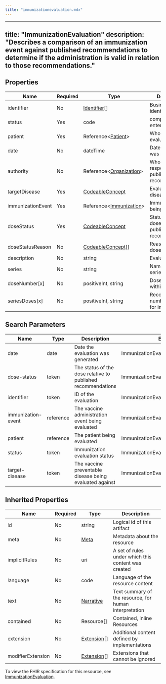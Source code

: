 ```yaml
---
title: "immunizationevaluation.mdx"
---
```


---
title: "ImmunizationEvaluation"
description: "Describes a comparison of an immunization event against published recommendations to determine if the administration is valid in relation to those  recommendations."
---

## Properties

| Name              | Required | Type                                                                      | Description                                              |
| ----------------- | -------- | ------------------------------------------------------------------------- | -------------------------------------------------------- |
| identifier        | No       | [Identifier](/medical-api/fhir/data-types/identifier)[]                   | Business identifier                                      |
| status            | Yes      | code                                                                      | completed / entered-in-error                             |
| patient           | Yes      | Reference&lt;[Patient](/medical-api/fhir/resources/patient)&gt;           | Who this evaluation is for                               |
| date              | No       | dateTime                                                                  | Date evaluation was performed                            |
| authority         | No       | Reference&lt;[Organization](/medical-api/fhir/resources/organization)&gt; | Who is responsible for publishing the recommendations    |
| targetDisease     | Yes      | [CodeableConcept](/medical-api/fhir/data-types/codeableconcept)           | Evaluation target disease                                |
| immunizationEvent | Yes      | Reference&lt;[Immunization](/medical-api/fhir/resources/immunization)&gt; | Immunization being evaluated                             |
| doseStatus        | Yes      | [CodeableConcept](/medical-api/fhir/data-types/codeableconcept)           | Status of the dose relative to published recommendations |
| doseStatusReason  | No       | [CodeableConcept](/medical-api/fhir/data-types/codeableconcept)[]         | Reason for the dose status                               |
| description       | No       | string                                                                    | Evaluation notes                                         |
| series            | No       | string                                                                    | Name of vaccine series                                   |
| doseNumber[x]     | No       | positiveInt, string                                                       | Dose number within series                                |
| seriesDoses[x]    | No       | positiveInt, string                                                       | Recommended number of doses for immunity                 |

## Search Parameters

| Name               | Type      | Description                                                  | Expression                               |
| ------------------ | --------- | ------------------------------------------------------------ | ---------------------------------------- |
| date               | date      | Date the evaluation was generated                            | ImmunizationEvaluation.date              |
| dose-status        | token     | The status of the dose relative to published recommendations | ImmunizationEvaluation.doseStatus        |
| identifier         | token     | ID of the evaluation                                         | ImmunizationEvaluation.identifier        |
| immunization-event | reference | The vaccine administration event being evaluated             | ImmunizationEvaluation.immunizationEvent |
| patient            | reference | The patient being evaluated                                  | ImmunizationEvaluation.patient           |
| status             | token     | Immunization evaluation status                               | ImmunizationEvaluation.status            |
| target-disease     | token     | The vaccine preventable disease being evaluated against      | ImmunizationEvaluation.targetDisease     |

## Inherited Properties

| Name              | Required | Type                                                  | Description                                            |
| ----------------- | -------- | ----------------------------------------------------- | ------------------------------------------------------ |
| id                | No       | string                                                | Logical id of this artifact                            |
| meta              | No       | [Meta](/medical-api/fhir/data-types/meta)             | Metadata about the resource                            |
| implicitRules     | No       | uri                                                   | A set of rules under which this content was created    |
| language          | No       | code                                                  | Language of the resource content                       |
| text              | No       | [Narrative](/medical-api/fhir/data-types/narrative)   | Text summary of the resource, for human interpretation |
| contained         | No       | Resource[]                                            | Contained, inline Resources                            |
| extension         | No       | [Extension](/medical-api/fhir/data-types/extension)[] | Additional content defined by implementations          |
| modifierExtension | No       | [Extension](/medical-api/fhir/data-types/extension)[] | Extensions that cannot be ignored                      |

To view the FHIR specification for this resource, see [ImmunizationEvaluation](https://www.hl7.org/fhir/StructureDefinition/ImmunizationEvaluation).
